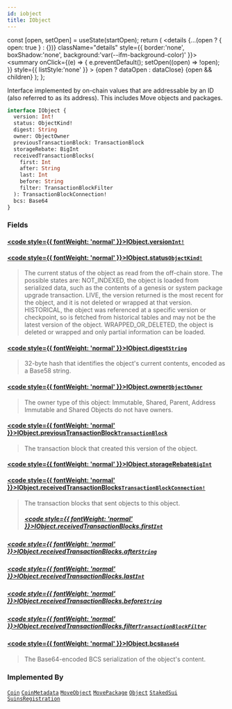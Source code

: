 ```yaml
---
id: iobject
title: IObject
---
```









  const [open, setOpen] = useState(startOpen);
  return (
    <details {...(open ? { open: true } : {})} className="details" style={{ border:'none', boxShadow:'none', background:'var(--ifm-background-color)' }}>
      <summary
        onClick={(e) => {
          e.preventDefault();
          setOpen((open) => !open);
        }}
        style={{ listStyle:'none' }}
      >
      {open ? dataOpen : dataClose}
      </summary>
      {open && children}
    </details>
  );
};








Interface implemented by on-chain values that are addressable by an ID (also referred to as its
address). This includes Move objects and packages.


```graphql
interface IObject {
  version: Int!
  status: ObjectKind!
  digest: String
  owner: ObjectOwner
  previousTransactionBlock: TransactionBlock
  storageRebate: BigInt
  receivedTransactionBlocks(
    first: Int
    after: String
    last: Int
    before: String
    filter: TransactionBlockFilter
  ): TransactionBlockConnection!
  bcs: Base64
}
```




### Fields

#### [<code style={{ fontWeight: 'normal' }}>IObject.<b>version</b></code>](#)<Bullet />[`Int!`](/references/sui-api/sui-graphql/reference/scalars/int) <Badge class="badge badge--secondary" text="non-null"/> <Badge class="badge badge--secondary" text="scalar"/> 
> 
> 
> 
> 

#### [<code style={{ fontWeight: 'normal' }}>IObject.<b>status</b></code>](#)<Bullet />[`ObjectKind!`](/references/sui-api/sui-graphql/reference/enums/object-kind) <Badge class="badge badge--secondary" text="non-null"/> <Badge class="badge badge--secondary" text="enum"/> 
> 
> 
> The current status of the object as read from the off-chain store. The possible states are: NOT_INDEXED, the object is loaded from serialized data, such as the contents of a genesis or system package upgrade transaction. LIVE, the version returned is the most recent for the object, and it is not deleted or wrapped at that version. HISTORICAL, the object was referenced at a specific version or checkpoint, so is fetched from historical tables and may not be the latest version of the object. WRAPPED_OR_DELETED, the object is deleted or wrapped and only partial information can be loaded.
> 

#### [<code style={{ fontWeight: 'normal' }}>IObject.<b>digest</b></code>](#)<Bullet />[`String`](/references/sui-api/sui-graphql/reference/scalars/string) <Badge class="badge badge--secondary" text="scalar"/> 
> 
> 
> 32-byte hash that identifies the object's current contents, encoded as a Base58 string.
> 

#### [<code style={{ fontWeight: 'normal' }}>IObject.<b>owner</b></code>](#)<Bullet />[`ObjectOwner`](/references/sui-api/sui-graphql/reference/unions/object-owner) <Badge class="badge badge--secondary" text="union"/> 
> 
> 
> The owner type of this object: Immutable, Shared, Parent, Address
> Immutable and Shared Objects do not have owners.
> 

#### [<code style={{ fontWeight: 'normal' }}>IObject.<b>previousTransactionBlock</b></code>](#)<Bullet />[`TransactionBlock`](/references/sui-api/sui-graphql/reference/objects/transaction-block) <Badge class="badge badge--secondary" text="object"/> 
> 
> 
> The transaction block that created this version of the object.
> 

#### [<code style={{ fontWeight: 'normal' }}>IObject.<b>storageRebate</b></code>](#)<Bullet />[`BigInt`](/references/sui-api/sui-graphql/reference/scalars/big-int) <Badge class="badge badge--secondary" text="scalar"/> 
> 
> 
> 
> 

#### [<code style={{ fontWeight: 'normal' }}>IObject.<b>receivedTransactionBlocks</b></code>](#)<Bullet />[`TransactionBlockConnection!`](/references/sui-api/sui-graphql/reference/objects/transaction-block-connection) <Badge class="badge badge--secondary" text="non-null"/> <Badge class="badge badge--secondary" text="object"/> 
> 
> 
> The transaction blocks that sent objects to this object.
> ##### [<code style={{ fontWeight: 'normal' }}>IObject.receivedTransactionBlocks.<b>first</b></code>](#)<Bullet />[`Int`](/references/sui-api/sui-graphql/reference/scalars/int) <Badge class="badge badge--secondary" text="scalar"/> 
> 
> 
> 
> 

##### [<code style={{ fontWeight: 'normal' }}>IObject.receivedTransactionBlocks.<b>after</b></code>](#)<Bullet />[`String`](/references/sui-api/sui-graphql/reference/scalars/string) <Badge class="badge badge--secondary" text="scalar"/> 
> 
> 
> 
> 

##### [<code style={{ fontWeight: 'normal' }}>IObject.receivedTransactionBlocks.<b>last</b></code>](#)<Bullet />[`Int`](/references/sui-api/sui-graphql/reference/scalars/int) <Badge class="badge badge--secondary" text="scalar"/> 
> 
> 
> 
> 

##### [<code style={{ fontWeight: 'normal' }}>IObject.receivedTransactionBlocks.<b>before</b></code>](#)<Bullet />[`String`](/references/sui-api/sui-graphql/reference/scalars/string) <Badge class="badge badge--secondary" text="scalar"/> 
> 
> 
> 
> 

##### [<code style={{ fontWeight: 'normal' }}>IObject.receivedTransactionBlocks.<b>filter</b></code>](#)<Bullet />[`TransactionBlockFilter`](/references/sui-api/sui-graphql/reference/inputs/transaction-block-filter) <Badge class="badge badge--secondary" text="input"/> 
> 
> 
> 
> 

#### [<code style={{ fontWeight: 'normal' }}>IObject.<b>bcs</b></code>](#)<Bullet />[`Base64`](/references/sui-api/sui-graphql/reference/scalars/base-64) <Badge class="badge badge--secondary" text="scalar"/> 
> 
> 
> The Base64-encoded BCS serialization of the object's content.
> 



### Implemented By

[`Coin`](/references/sui-api/sui-graphql/reference/objects/coin)  <Badge class="badge badge--secondary" text="object"/><Bullet />[`CoinMetadata`](/references/sui-api/sui-graphql/reference/objects/coin-metadata)  <Badge class="badge badge--secondary" text="object"/><Bullet />[`MoveObject`](/references/sui-api/sui-graphql/reference/objects/move-object)  <Badge class="badge badge--secondary" text="object"/><Bullet />[`MovePackage`](/references/sui-api/sui-graphql/reference/objects/move-package)  <Badge class="badge badge--secondary" text="object"/><Bullet />[`Object`](/references/sui-api/sui-graphql/reference/objects/object)  <Badge class="badge badge--secondary" text="object"/><Bullet />[`StakedSui`](/references/sui-api/sui-graphql/reference/objects/staked-sui)  <Badge class="badge badge--secondary" text="object"/><Bullet />[`SuinsRegistration`](/references/sui-api/sui-graphql/reference/objects/suins-registration)  <Badge class="badge badge--secondary" text="object"/>

